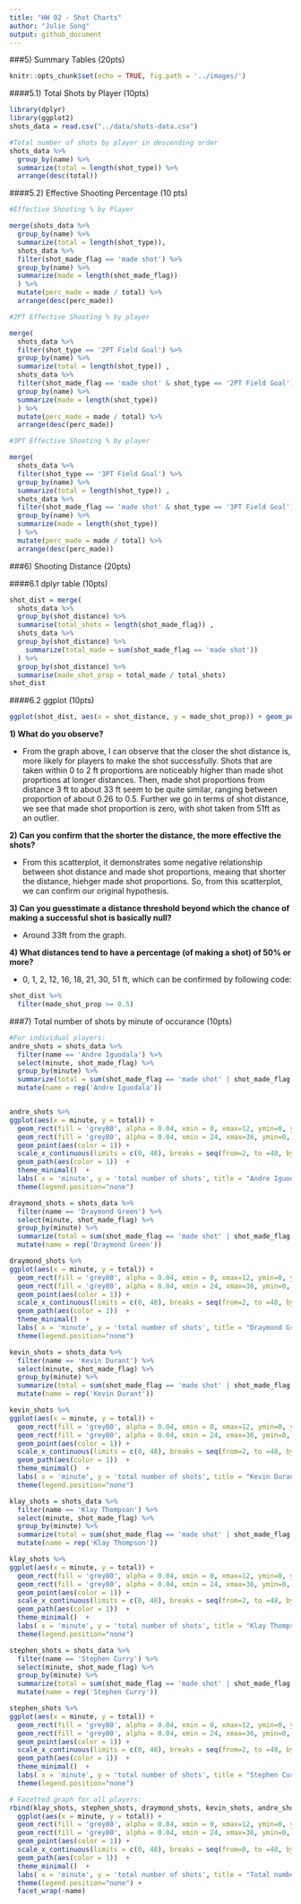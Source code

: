 ```yaml
---
title: "HW 02 - Shot Charts"
author: "Julie Song"
output: github_document
---
```


###5) Summary Tables (20pts)

```r
knitr::opts_chunk$set(echo = TRUE, fig.path = '../images/')
```

####5.1) Total Shots by Player (10pts)

```r
library(dplyr)
library(ggplot2)
shots_data = read.csv("../data/shots-data.csv")
```

```r
#Total number of shots by player in descending order
shots_data %>%
  group_by(name) %>%
  summarize(total = length(shot_type)) %>%
  arrange(desc(total))
```

####5.2) Effective Shooting Percentage (10 pts)
```r
#Effective Shooting % by Player

merge(shots_data %>%
  group_by(name) %>%
  summarize(total = length(shot_type)),
  shots_data %>%
  filter(shot_made_flag == 'made shot') %>%
  group_by(name) %>%
  summarize(made = length(shot_made_flag))
  ) %>%
  mutate(perc_made = made / total) %>%
  arrange(desc(perc_made))
```

```r
#2PT Effective Shooting % by player

merge(
  shots_data %>%
  filter(shot_type == '2PT Field Goal') %>%
  group_by(name) %>%
  summarize(total = length(shot_type)) , 
  shots_data %>%
  filter(shot_made_flag == 'made shot' & shot_type == '2PT Field Goal') %>%
  group_by(name) %>%
  summarize(made = length(shot_type))
  ) %>%
  mutate(perc_made = made / total) %>%
  arrange(desc(perc_made))
```

```r
#3PT Effective Shooting % by player

merge(
  shots_data %>%
  filter(shot_type == '3PT Field Goal') %>%
  group_by(name) %>%
  summarize(total = length(shot_type)) ,
  shots_data %>%
  filter(shot_made_flag == 'made shot' & shot_type == '3PT Field Goal') %>%
  group_by(name) %>%
  summarize(made = length(shot_type))
  ) %>%
  mutate(perc_made = made / total) %>%
  arrange(desc(perc_made))
```

###6) Shooting Distance (20pts)

####6.1 dplyr table (10pts)

```r
shot_dist = merge(
  shots_data %>%
  group_by(shot_distance) %>%
  summarise(total_shots = length(shot_made_flag)) ,
  shots_data %>%
  group_by(shot_distance) %>%
    summarize(total_made = sum(shot_made_flag == 'made shot'))
  ) %>%
  group_by(shot_distance) %>%
  summarise(made_shot_prop = total_made / total_shots)
shot_dist
```

####6.2 ggplot (10pts)

```r
ggplot(shot_dist, aes(x = shot_distance, y = made_shot_prop)) + geom_point() + labs(x = 'shot distance', y = 'made shot proportion', title = 'Scatterplot of Shot Distance and Proportion of Made Shots') + theme_minimal()
```

**1) What do you observe?**

* From the graph above, I can observe that the closer the shot distance is, more likely for players to make the shot successfully. Shots that are taken within 0 to 2 ft proportions are noticeably higher than made shot proprtions at longer distances. Then, made shot proportions from distance 3 ft to about 33 ft seem to be quite similar, ranging between proportion of about 0.26 to 0.5. Further we go in terms of shot distance, we see that made shot proportion is zero, with shot taken from 51ft as an outlier. 

**2) Can you confirm that the shorter the distance, the more effective the shots?**

* From this scatterplot, it demonstrates some negative relationship between shot distance and made shot proportions, meaing that shorter the distance, hiehger made shot proportions. So, from this scatterplot, we can confirm our original hypothesis. 

**3) Can you guesstimate a distance threshold beyond which the chance of making a successful shot is basically null?**

* Around 33ft from the graph. 

**4) What distances tend to have a percentage (of making a shot) of 50% or more?**

* 0, 1, 2, 12, 16, 18, 21, 30, 51 ft, which can be confirmed by following code: 
```r
shot_dist %>%
  filter(made_shot_prop >= 0.5)
```

###7) Total number of shots by minute of occurance (10pts)

```r
#For individual players: 
andre_shots = shots_data %>%
  filter(name == 'Andre Iguodala') %>%
  select(minute, shot_made_flag) %>%
  group_by(minute) %>%
  summarize(total = sum(shot_made_flag == 'made shot' | shot_made_flag == 'missed shot')) %>%
  mutate(name = rep('Andre Iguodala'))


andre_shots %>%
ggplot(aes(x = minute, y = total)) + 
  geom_rect(fill = 'grey80', alpha = 0.04, xmin = 0, xmax=12, ymin=0, ymax=60)+
  geom_rect(fill = 'grey80', alpha = 0.04, xmin = 24, xmax=36, ymin=0, ymax=60) + 
  geom_point(aes(color = 1)) +
  scale_x_continuous(limits = c(0, 48), breaks = seq(from=2, to =48, by = 2)) + 
  geom_path(aes(color = 1))  + 
  theme_minimal()  + 
  labs( x = 'minute', y = 'total number of shots', title = "Andre Iguodala's total number of shots (by minute of occurance)") + 
  theme(legend.position="none")

```

```r
draymond_shots = shots_data %>%
  filter(name == 'Draymond Green') %>%
  select(minute, shot_made_flag) %>%
  group_by(minute) %>%
  summarize(total = sum(shot_made_flag == 'made shot' | shot_made_flag == 'missed shot')) %>%
  mutate(name = rep('Draymond Green'))

draymond_shots %>%
ggplot(aes(x = minute, y = total)) + 
  geom_rect(fill = 'grey80', alpha = 0.04, xmin = 0, xmax=12, ymin=0, ymax=60)+
  geom_rect(fill = 'grey80', alpha = 0.04, xmin = 24, xmax=36, ymin=0, ymax=60) + 
  geom_point(aes(color = 1)) +
  scale_x_continuous(limits = c(0, 48), breaks = seq(from=2, to =48, by = 2)) + 
  geom_path(aes(color = 1))  + 
  theme_minimal()  + 
  labs( x = 'minute', y = 'total number of shots', title = "Draymond Green's total number of shots (by minute of occurance)") + 
  theme(legend.position="none")

```

```r
kevin_shots = shots_data %>%
  filter(name == 'Kevin Durant') %>%
  select(minute, shot_made_flag) %>%
  group_by(minute) %>%
  summarize(total = sum(shot_made_flag == 'made shot' | shot_made_flag == 'missed shot')) %>%
  mutate(name = rep('Kevin Durant'))

kevin_shots %>%
ggplot(aes(x = minute, y = total)) + 
  geom_rect(fill = 'grey80', alpha = 0.04, xmin = 0, xmax=12, ymin=0, ymax=60)+
  geom_rect(fill = 'grey80', alpha = 0.04, xmin = 24, xmax=36, ymin=0, ymax=60) + 
  geom_point(aes(color = 1)) +
  scale_x_continuous(limits = c(0, 48), breaks = seq(from=2, to =48, by = 2)) + 
  geom_path(aes(color = 1))  + 
  theme_minimal()  + 
  labs( x = 'minute', y = 'total number of shots', title = "Kevin Durant's total number of shots (by minute of occurance)") + 
  theme(legend.position="none")

```

```r
klay_shots = shots_data %>%
  filter(name == 'Klay Thompson') %>%
  select(minute, shot_made_flag) %>%
  group_by(minute) %>%
  summarize(total = sum(shot_made_flag == 'made shot' | shot_made_flag == 'missed shot')) %>%
  mutate(name = rep('Klay Thompson'))

klay_shots %>%
ggplot(aes(x = minute, y = total)) + 
  geom_rect(fill = 'grey80', alpha = 0.04, xmin = 0, xmax=12, ymin=0, ymax=60)+
  geom_rect(fill = 'grey80', alpha = 0.04, xmin = 24, xmax=36, ymin=0, ymax=60) + 
  geom_point(aes(color = 1)) +
  scale_x_continuous(limits = c(0, 48), breaks = seq(from=2, to =48, by = 2)) + 
  geom_path(aes(color = 1))  + 
  theme_minimal()  + 
  labs( x = 'minute', y = 'total number of shots', title = "Klay Thompson's total number of shots (by minute of occurance)") + 
  theme(legend.position="none")
```

```r
stephen_shots = shots_data %>%
  filter(name == 'Stephen Curry') %>%
  select(minute, shot_made_flag) %>%
  group_by(minute) %>%
  summarize(total = sum(shot_made_flag == 'made shot' | shot_made_flag == 'missed shot')) %>%
  mutate(name = rep('Stephen Curry'))

stephen_shots %>%
ggplot(aes(x = minute, y = total)) + 
  geom_rect(fill = 'grey80', alpha = 0.04, xmin = 0, xmax=12, ymin=0, ymax=60)+
  geom_rect(fill = 'grey80', alpha = 0.04, xmin = 24, xmax=36, ymin=0, ymax=60) + 
  geom_point(aes(color = 1)) +
  scale_x_continuous(limits = c(0, 48), breaks = seq(from=2, to =48, by = 2)) + 
  geom_path(aes(color = 1))  + 
  theme_minimal()  + 
  labs( x = 'minute', y = 'total number of shots', title = "Stephen Curry's total number of shots (by minute of occurance)") + 
  theme(legend.position="none")
```


```r
# Facetted graph for all players:
rbind(klay_shots, stephen_shots, draymond_shots, kevin_shots, andre_shots) %>%
  ggplot(aes(x = minute, y = total)) + 
  geom_rect(fill = 'grey80', alpha = 0.04, xmin = 0, xmax=12, ymin=0, ymax=60)+
  geom_rect(fill = 'grey80', alpha = 0.04, xmin = 24, xmax=36, ymin=0, ymax=60) + 
  geom_point(aes(color = 1)) +
  scale_x_continuous(limits = c(0, 48), breaks = seq(from=0, to =48, by = 12)) + 
  geom_path(aes(color = 1))  + 
  theme_minimal()  + 
  labs( x = 'minute', y = 'total number of shots', title = "Total number of shots (by minute of occurance)") + 
  theme(legend.position="none") + 
  facet_wrap(~name)
```
